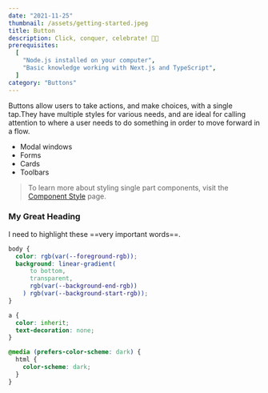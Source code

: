 ```yaml
---
date: "2021-11-25"
thumbnail: /assets/getting-started.jpeg
title: Button
description: Click, conquer, celebrate! 🚀🎉
prerequisites:
  [
    "Node.js installed on your computer",
    "Basic knowledge working with Next.js and TypeScript",
  ]
category: "Buttons"
---
```


Buttons allow users to take actions, and make choices, with a single tap.They have multiple styles for various needs, and are ideal for calling attention to where a user needs to do something in order to move forward in a flow.

- Modal windows
- Forms
- Cards
- Toolbars

> To learn more about styling single part components, visit the
> [Component Style](/docs/styled-system/component-style#styling-single-part-components)
> page.

### My Great Heading

I need to highlight these ==very important words==.

```css
body {
  color: rgb(var(--foreground-rgb));
  background: linear-gradient(
      to bottom,
      transparent,
      rgb(var(--background-end-rgb))
    ) rgb(var(--background-start-rgb));
}

a {
  color: inherit;
  text-decoration: none;
}

@media (prefers-color-scheme: dark) {
  html {
    color-scheme: dark;
  }
}
```
